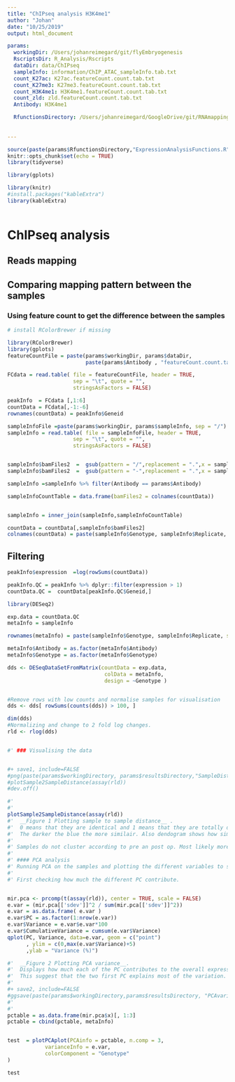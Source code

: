 ```yaml
---
title: "ChIPseq analysis H3K4me1"
author: "Johan"
date: "10/25/2019"
output: html_document

params:
  workingDir: /Users/johanreimegard/git/flyEmbryogenesis
  RscriptsDir: R_Analysis/Rscripts  
  dataDir: data/ChIPseq
  sampleInfo: information/ChIP_ATAC_sampleInfo.tab.txt
  count_K27ac: K27ac.featureCount.count.tab.txt 
  count_K27me3: K27me3.featureCount.count.tab.txt
  count_H3K4me1: H3K4me1.featureCount.count.tab.txt 
  count_zld: zld.featureCount.count.tab.txt
  Antibody: H3K4me1

  RfunctionsDirectory: /Users/johanreimegard/GoogleDrive/git/RNAmappingPipeline/R
  
  
---
```


```r

source(paste(params$RfunctionsDirectory,"ExpressionAnalysisFunctions.R",sep = "/"))
knitr::opts_chunk$set(echo = TRUE)
library(tidyverse)

library(gplots)

library(knitr)
#install.packages("kableExtra")
library(kableExtra)



```

# ChIPseq analysis


## Reads mapping


## Comparing mapping pattern between the samples

### Using feature count to get the difference between the samples

```r
# install RColorBrewer if missing

library(RColorBrewer)
library(gplots)
featureCountFile = paste(params$workingDir, params$dataDir,
                         paste(params$Antibody , "featureCount.count.tab.txt", sep = "."), sep = "/")

FCdata = read.table( file = featureCountFile, header = TRUE, 
                     sep = "\t", quote = "",  
                     stringsAsFactors = FALSE)

peakInfo  = FCdata [,1:6]
countData = FCdata[,-1:-6]
rownames(countData) = peakInfo$Geneid

```


```r

sampleInfoFile =paste(params$workingDir, params$sampleInfo, sep = "/")
sampleInfo = read.table( file = sampleInfoFile, header = TRUE, 
                     sep = "\t", quote = "",  
                     stringsAsFactors = FALSE)


sampleInfo$bamFiles2  =  gsub(pattern = "/",replacement = ".",x = sampleInfo$bamFiles)
sampleInfo$bamFiles2  =  gsub(pattern = "-",replacement = ".",x = sampleInfo$bamFiles2)

sampleInfo =sampleInfo %>% filter(Antibody == params$Antibody) 

sampleInfoCountTable = data.frame(bamFiles2 = colnames(countData))


sampleInfo = inner_join(sampleInfo,sampleInfoCountTable)

countData = countData[,sampleInfo$bamFiles2]
colnames(countData) = paste(sampleInfo$Genotype, sampleInfo$Replicate, sep = "_")

```


## Filtering

```r

peakInfo$expression  =log(rowSums(countData))

peakInfo.QC = peakInfo %>% dplyr::filter(expression > 1) 
countData.QC =  countData[peakInfo.QC$Geneid,]


```




```r
library(DESeq2)

exp.data = countData.QC
metaInfo = sampleInfo

rownames(metaInfo) = paste(sampleInfo$Genotype, sampleInfo$Replicate, sep = "_")

metaInfo$Antibody = as.factor(metaInfo$Antibody)
metaInfo$Genotype = as.factor(metaInfo$Genotype)

dds <- DESeqDataSetFromMatrix(countData = exp.data,
                               colData = metaInfo,
                               design = ~Genotype )


#Remove rows with low counts and normalise samples for visualisation
dds <- dds[ rowSums(counts(dds)) > 100, ]

dim(dds)
#Normalizing and change to 2 fold log changes. 
rld <- rlog(dds)


#' ### Visualising the data


#+ save1, include=FALSE
#png(paste(params$workingDirectory, params$resultsDirectory,"SampleDistance.png", sep = "/"))
#plotSample2SampleDistance(assay(rld))
#dev.off()

#' 
#'
plotSample2SampleDistance(assay(rld))
#'  __Figure 1 Plotting sample to sample distance__ . 
#'  0 means that they are identical and 1 means that they are totally different.  
#'  The darker the blue the more similair. Also dendogram shows how similair they are. 
#' 
#' Samples do not cluster according to pre an post op. Most likely more due to difference in mapping (technical problem)
#' 
#' #### PCA analysis
#' Running PCA on the samples and plotting the different variables to see which of the parameterrs that fit the different components the best.
#' 
#' First checking how much the different PC contribute. 


mir.pca <- prcomp(t(assay(rld)), center = TRUE, scale = FALSE) 
e.var = (mir.pca[['sdev']]^2 / sum(mir.pca[['sdev']]^2))
e.var = as.data.frame( e.var )
e.var$PC = as.factor(1:nrow(e.var)) 
e.var$Variance = e.var$e.var*100
e.var$CumulativeVariance = cumsum(e.var$Variance)
qplot(PC, Variance, data=e.var, geom = c("point")
      , ylim = c(0,max(e.var$Variance)+5) 
      ,ylab = "Variance (%)")

#'  __Figure 2 Plotting PCA variance__.  
#'  Displays how much each of the PC contributes to the overall expression.    
#'  This suggest that the two first PC explains most of the variation.
#'
#+ save2, include=FALSE
#ggsave(paste(params$workingDirectory,params$resultsDirectory, "PCAvariance.png", sep = "/"))
#'
#'
pctable = as.data.frame(mir.pca$x)[, 1:3]
pctable = cbind(pctable, metaInfo)


test  = plotPCAplot(PCAinfo = pctable, n.comp = 3,
            varianceInfo = e.var, 
            colorComponent = "Genotype"
)

test


```

